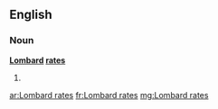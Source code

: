 ==English==

===Noun===
'''[[Lombard]] [[rates]]'''

# {{plural of|[[Lombard rate]]}}

[[ar:Lombard rates]]
[[fr:Lombard rates]]
[[mg:Lombard rates]]